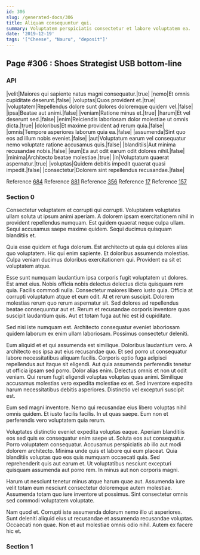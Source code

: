 ```yaml
---
id: 306
slug: /generated-docs/306
title: Aliquam consequuntur qui.
summary: Voluptatem perspiciatis consectetur et labore voluptatem ea.
date: '2019-12-19'
tags: '["Cheese", "Nauru", "deposit"]'
---
```


## Page #306 : Shoes Strategist USB bottom-line
### API

|velit|Maiores qui sapiente natus magni consequatur.|true|
|nemo|Et omnis cupiditate deserunt.|false|
|voluptas|Quos provident et.|true|
|voluptatem|Repellendus dolore sunt dolores doloremque quidem vel.|false|
|ipsa|Beatae aut animi.|false|
|veniam|Ratione minus et.|true|
|harum|Et vel deserunt sed.|false|
|enim|Reiciendis laboriosam dolor molestiae ut omnis dicta.|true|
|doloribus|Et maxime provident ad rerum quia.|false|
|omnis|Tempore asperiores laborum quia ea.|false|
|assumenda|Sint quo eos ad illum nobis eveniet.|false|
|aut|Voluptatum earum vel consequatur nemo voluptate ratione accusamus quis.|false|
|blanditiis|Aut minima recusandae nobis.|false|
|eum|Ea aut odit earum odit dolores nihil.|false|
|minima|Architecto beatae molestiae.|true|
|in|Voluptatum quaerat aspernatur.|true|
|voluptas|Quidem debitis impedit quaerat quasi impedit.|false|
|consectetur|Dolorem sint repellendus recusandae.|false|

Reference [684](/generated-docs/684)
Reference [881](/generated-docs/881)
Reference [356](/generated-docs/356)
Reference [17](/generated-docs/17)
Reference [157](/generated-docs/157)


### Section 0
Consectetur voluptatem et corrupti qui corrupti. Voluptatem voluptates ullam soluta ut ipsum animi aperiam. A dolorem ipsam exercitationem nihil in provident repellendus numquam. Est quidem quaerat neque culpa ullam. Sequi accusamus saepe maxime quidem. Sequi ducimus quisquam blanditiis et.
 Quia esse quidem et fuga dolorum. Est architecto ut quia qui dolores alias quo voluptatem. Hic qui enim sapiente. Et doloribus assumenda molestias. Culpa veniam ducimus doloribus exercitationem qui. Provident ea sit et voluptatem atque.
 Esse sunt numquam laudantium ipsa corporis fugit voluptatem ut dolores. Est amet eius. Nobis officia nobis delectus delectus dicta quisquam rem quia. Facilis commodi nulla. Consectetur maiores libero iusto quia.
Officia at corrupti voluptatum atque et eum odit. At et rerum suscipit. Dolorem molestias rerum quo rerum aspernatur sit. Sed dolores ad repellendus beatae consequuntur aut et. Rerum et recusandae corporis inventore quas suscipit laudantium quis. Aut et totam fuga aut hic est id cupiditate.
 Sed nisi iste numquam est. Architecto consequatur eveniet laboriosam quidem laborum ex enim ullam laboriosam. Possimus consectetur deleniti.
 Eum aliquid et et qui assumenda est similique. Doloribus laudantium vero. A architecto eos ipsa aut eius recusandae quo. Et sed porro ut consequatur labore necessitatibus aliquam facilis. Corporis optio fuga adipisci repellendus aut itaque sit eligendi. Aut quia assumenda perferendis tenetur ut officia ipsam sed porro.
Dolor alias enim. Delectus omnis et non ut odit veniam. Qui rerum fugit eligendi voluptas voluptas quas animi. Similique accusamus molestias vero expedita molestiae ex et. Sed inventore expedita harum necessitatibus debitis asperiores. Distinctio vel excepturi suscipit est.
 Eum sed magni inventore. Nemo qui recusandae eius libero voluptas nihil omnis quidem. Et iusto facilis facilis. In ut quas saepe. Eum non et perferendis vero voluptatem quia rerum.
 Voluptates distinctio eveniet expedita voluptas eaque. Aperiam blanditiis eos sed quis ex consequatur enim saepe ut. Soluta eos aut consequatur. Porro voluptatem consequatur. Accusamus perspiciatis ab illo aut modi dolorem architecto. Minima unde quis et labore qui eum placeat.
Quia blanditiis voluptas quo eos quis numquam occaecati quia. Sed reprehenderit quis aut earum et. Ut voluptatibus nesciunt excepturi quisquam assumenda aut porro rem. In minus aut non corporis magni.
 Harum ut nesciunt tenetur minus atque harum quae aut. Assumenda iure velit totam eum nesciunt consectetur doloremque autem molestiae. Assumenda totam quo iure inventore ut possimus. Sint consectetur omnis sed commodi voluptatem voluptate.
 Nam quod et. Corrupti iste assumenda dolorum nemo illo ut asperiores. Sunt deleniti aliquid eius ut recusandae et assumenda recusandae voluptas. Occaecati non quae. Non et aut molestiae omnis odio nihil. Autem ex facere hic et.
### Section 1


